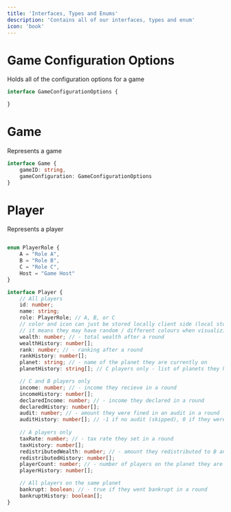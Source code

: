 ```yaml
---
title: 'Interfaces, Types and Enums'
description: 'Contains all of our interfaces, types and enum'
icon: 'book'
---
```


# Game Configuration Options

Holds all of the configuration options for a game

```ts
interface GameConfigurationOptions {

}
```

# Game

Represents a game

```ts
interface Game {
    gameID: string,
    gameConfiguration: GameConfigurationOptions
}
```

# Player

Represents a player

```ts

enum PlayerRole {
    A = "Role A", 
    B = "Role B", 
    C = "Role C", 
    Host = "Game Host"
}

interface Player {
    // All players
    id: number;
    name: string;
    role: PlayerRole; // A, B, or C
    // color and icon can just be stored locally client side (local storage / cookies)
    // it means they may have random / different colours when visualizing data, but it's not a big deal
    wealth: number; // - total wealth after a round
    wealthHistory: number[];
    rank: number; // - ranking after a round
    rankHistory: number[];
    planet: string; // - name of the planet they are currently on
    planetHistory: string[]; // C players only - list of planets they have travelled to (relevant after round 6)

    // C and B players only
    income: number; // - income they recieve in a round
    incomeHistory: number[];
    declaredIncome: number; // - income they declared in a round
    declaredHistory: number[];
    audit: number; // - amount they were fined in an audit in a round
    auditHistory: number[]; // -1 if no audit (skipped), 0 if they were fined 0 (no fine), otherwise the amount they were fined
    
    // A players only
    taxRate: number; // - tax rate they set in a round
    taxHistory: number[];
    redistributedWealth: number; // - amount they redistributed to B and C players in a round
    redistributedHistory: number[];
    playerCount: number; // - number of players on the planet they are currently on (relevant for redistribution calculations & planet stats)
    playerHistory: number[];

    // All players on the same planet
    bankrupt: boolean; // - true if they went bankrupt in a round
    bankruptHistory: boolean[]; 
}
```